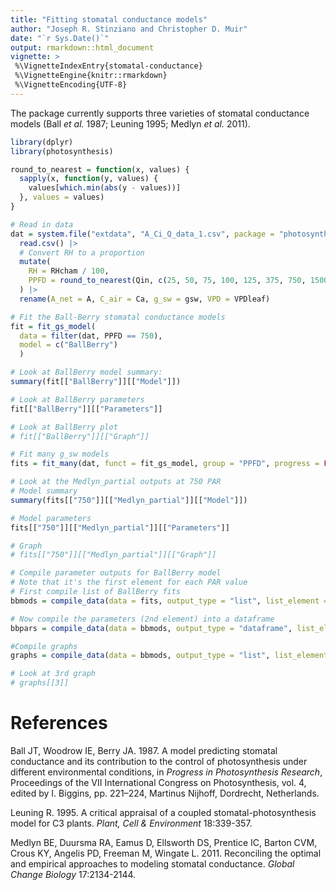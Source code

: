 ```yaml
---
title: "Fitting stomatal conductance models"
author: "Joseph R. Stinziano and Christopher D. Muir"
date: "`r Sys.Date()`"
output: rmarkdown::html_document
vignette: >
 %\VignetteIndexEntry{stomatal-conductance}
 %\VignetteEngine{knitr::rmarkdown}
 %\VignetteEncoding{UTF-8}
---
```


The package currently supports three varieties of stomatal conductance models
(Ball *et al.* 1987; Leuning 1995; Medlyn *et al.* 2011).

```r

library(dplyr)
library(photosynthesis)

round_to_nearest = function(x, values) {
  sapply(x, function(y, values) {
    values[which.min(abs(y - values))]
  }, values = values)
}

# Read in data
dat = system.file("extdata", "A_Ci_Q_data_1.csv", package = "photosynthesis") |>
  read.csv() |>
  # Convert RH to a proportion
  mutate(
    RH = RHcham / 100,
    PPFD = round_to_nearest(Qin, c(25, 50, 75, 100, 125, 375, 750, 1500))
  ) |>
  rename(A_net = A, C_air = Ca, g_sw = gsw, VPD = VPDleaf)

# Fit the Ball-Berry stomatal conductance models
fit = fit_gs_model(
  data = filter(dat, PPFD == 750),
  model = c("BallBerry")
  )

# Look at BallBerry model summary:
summary(fit[["BallBerry"]][["Model"]])

# Look at BallBerry parameters
fit[["BallBerry"]][["Parameters"]]

# Look at BallBerry plot
# fit[["BallBerry"]][["Graph"]]

# Fit many g_sw models
fits = fit_many(dat, funct = fit_gs_model, group = "PPFD", progress = FALSE)

# Look at the Medlyn_partial outputs at 750 PAR
# Model summary
summary(fits[["750"]][["Medlyn_partial"]][["Model"]])

# Model parameters
fits[["750"]][["Medlyn_partial"]][["Parameters"]]

# Graph
# fits[["750"]][["Medlyn_partial"]][["Graph"]]

# Compile parameter outputs for BallBerry model
# Note that it's the first element for each PAR value
# First compile list of BallBerry fits
bbmods = compile_data(data = fits, output_type = "list", list_element = 1)

# Now compile the parameters (2nd element) into a dataframe
bbpars = compile_data(data = bbmods, output_type = "dataframe", list_element = 2)

#Compile graphs
graphs = compile_data(data = bbmods, output_type = "list", list_element = 3)

# Look at 3rd graph
# graphs[[3]]
```

# References

Ball JT, Woodrow IE, Berry JA. 1987. A model predicting stomatal conductance and its contribution to the control of photosynthesis under different environmental conditions, in *Progress in Photosynthesis Research*, Proceedings of the VII International Congress on Photosynthesis, vol. 4, edited by I. Biggins, pp. 221–224, Martinus Nijhoff, Dordrecht, Netherlands.

Leuning R. 1995. A critical appraisal of a coupled stomatal-photosynthesis model for C3 plants. *Plant, Cell & Environment* 18:339-357.

Medlyn BE, Duursma RA, Eamus D, Ellsworth DS, Prentice IC, Barton CVM, Crous KY, Angelis PD, Freeman M, Wingate L. 2011. Reconciling the optimal and empirical approaches to modeling stomatal conductance. *Global Change Biology* 17:2134-2144.

